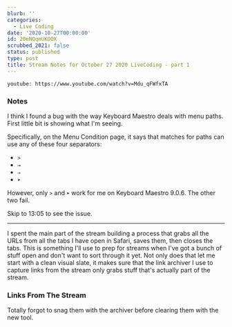 ```yaml
---
blurb: ''
categories:
  - Live Coding
date: '2020-10-27T00:00:00'
id: 20eNQqmUKOOX
scrubbed_2021: false
status: published
type: post
title: Stream Notes for October 27 2020 LiveCoding - part 1
---
```


`youtube: https://www.youtube.com/watch?v=Mdu_qFWfxTA`

### Notes

I think I found a bug with the way Keyboard Maestro deals with menu paths. First little bit is showing what I'm seeing. 

Specifically, on the Menu Condition page, it says that matches for paths can use any of these four separators:

- `>`
- `→`
- `⇒`
- `➤`

However, only `>` and `➤` work for me on Keyboard Maestro 9.0.6. The other two fail. 

Skip to 13:05 to see the issue. 

---


I spent the main part of the stream building a process that grabs all the URLs from all the tabs I have open in Safari, saves them, then closes the tabs. This is something I'll use to prep for streams when I've got a bunch of stuff open and don't want to sort through it yet. Not only does that let me start with a clean visual slate, it makes sure that the link archiver I use to capture links from the stream only grabs stuff that's actually part of the stream.

### Links From The Stream

Totally forgot to snag them with the archiver before clearing them with the new tool.
